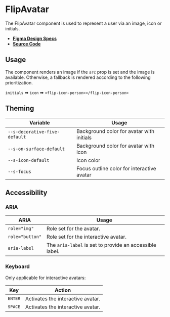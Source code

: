 
<Meta title="Components/FlipAvatar" />

# FlipAvatar

The FlipAvatar component is used to represent a user via an image, icon or
initials.

- **[Figma Design Specs](https://www.figma.com/file/iRHiAFsHxnzux8gQ9EjlZe/Flip-Components?node-id=34%3A9865)**
- **[Source Code](https://github.com/flip-corp/swirl/tree/main/packages/swirl-components/src/components/flip-avatar)**

## Usage

<Canvas withSource="open">
  <Story id="components-flipavatar--flip-avatar" />
</Canvas>

<ArgsTable story="." />

The component renders an image if the `src` prop is set and the image is
available. Otherwise, a fallback is rendered according to the following
prioritization.

`initials` ➡ `icon` ➡ `<flip-icon-person></flip-icon-person>`

## Theming

| Variable                      | Usage                                      |
| ----------------------------- | ------------------------------------------ |
| `--s-decorative-five-default` | Background color for avatar with initials  |
| `--s-on-surface-default`      | Background color for avatar with icon      |
| `--s-icon-default`            | Icon color                                 |
| `--s-focus`                   | Focus outline color for interactive avatar |

## Accessibility

### ARIA

| ARIA            | Usage                                                   |
| --------------- | ------------------------------------------------------- |
| `role="img"`    | Role set for the avatar.                                |
| `role="button"` | Role set for the interactive avatar.                    |
| `aria-label`    | The `aria-label` is set to provide an accessible label. |

### Keyboard

Only applicable for interactive avatars:

| Key              | Action                            |
| ---------------- | --------------------------------- |
| <kbd>ENTER</kbd> | Activates the interactive avatar. |
| <kbd>SPACE</kbd> | Activates the interactive avatar. |
